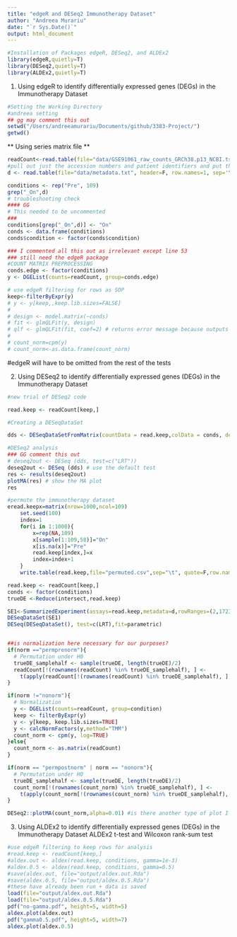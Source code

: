 ```yaml
---
title: "edgeR and DESeq2 Immunotherapy Dataset"
author: "Andreea Murariu"
date: "`r Sys.Date()`"
output: html_document
---
```


```r
#Installation of Packages edgeR, DESeq2, and ALDEx2
library(edgeR,quietly=T) 
library(DESeq2,quietly=T)
library(ALDEx2,quietly=T)
```

1. Using edgeR to identify differentially expressed genes (DEGs) in the Immunotherapy Dataset 
```r
#Setting the Working Directory
#andreea setting
## gg may comment this out 
setwd("/Users/andreeamurariu/Documents/github/3383-Project/")
getwd() 
```

** Using series matrix file **

```r
readCount<-read.table(file="data/GSE91061_raw_counts_GRCh38.p13_NCBI.tsv", header = T, skip=35, sep='\t', row.names = 1)
#pull out just the accession numbers and patient identifiers and put them in another file
d <- read.table(file="data/metadata.txt", header=F, row.names=1, sep='\t')
```

```r
conditions <- rep("Pre", 109)
grep("_On",d)
# troubleshooting check
#### GG
# This needed to be uncommented
###
conditions[grep("_On",d)] <- "On"
conds <- data.frame(conditions)
conds$condition <- factor(conds$condition)

```


```r
### I commented all this out as irrelevant except line 53
### still need the edgeR package
#COUNT MATRIX PREPROCESSING 
conds.edge <- factor(conditions)
y <- DGEList(counts=readCount, group=conds.edge) 

# use edgeR filtering for rows as SOP
keep<-filterByExpr(y) 
# y <- y[keep,,keep.lib.sizes=FALSE] 
# 
# design <- model.matrix(~conds)
# fit <- glmQLFit(y, design)
# qlf <- glmQLFit(fit, coef=2) # returns error message because outputs negative values, which should not be possible in reality (ie. gene expression levels should not be negative values)
# 
# count_norm=cpm(y) 
# count_norm<-as.data.frame(count_norm) 
```
#edgeR will have to be omitted from the rest of the tests

2. Using DESeq2 to identify differentially expressed genes (DEGs) in the Immunotherapy Dataset 

```r
#new trial of DESeq2 code

read.keep <- readCount[keep,]

#Creating a DESeqDataSet

dds <- DESeqDataSetFromMatrix(countData = read.keep,colData = conds, design= ~condition) #error message with saying unused arguments

#DESeq2 analysis
### GG comment this out
# deseq2out <- DESeq (dds, test=c("LRT"))
deseq2out <- DESeq (dds) # use the default test
res <- results(deseq2out)
plotMA(res) # show the MA plot
res
```
```r
#permute the immunotherapy dataset
eread.keepx=matrix(nrow=1000,ncol=109)
	set.seed(100)
	index=1
	for(i in 1:1000){
		x=rep(NA,109)
		x[sample(1:109,58)]="On"
		x[is.na(x)]="Pre"
		read.keep[index,]=x
		index=index+1
	}
	write.table(read.keep,file="permuted.csv",sep="\t", quote=F,row.names = F,col.names = F) 

```


```r
read.keep <- readCount[keep,]
conds <- factor(conditions)
trueDE <-Reduce(intersect,read.keep)

SE1<-SummarizedExperiment(assays=read.keep,metadata=d,rowRanges=(2,17237)) # running into issue here, says count matrix should be numberic and that it currently has mode: list
DESeqDataSet(SE1)
DESeq(DESeqDataSet(), test=c(LRT),fit=parametric) 


##is normalization here necessary for our purposes?
if(norm =="permprenorm"){
  # Permutation under H0
  trueDE_samplehalf <- sample(trueDE, length(trueDE)/2)
  readCount[!(rownames(readCount) %in% trueDE_samplehalf), ] <-
    t(apply(readCount[!(rownames(readCount) %in% trueDE_samplehalf), ], 1, sample))
}

if(norm !="nonorm"){
  # Normalization
  y <- DGEList(counts=readCount, group=condition)
  keep <- filterByExpr(y)
  y <- y[keep, keep.lib.sizes=TRUE]
  y <- calcNormFactors(y,method="TMM")
  count_norm <- cpm(y, log=TRUE)
}else{
  count_norm <- as.matrix(readCount)
}

if(norm == "permpostnorm" | norm == "nonorm"){
  # Permutation under H0
  trueDE_samplehalf <- sample(trueDE, length(trueDE)/2)
  count_norm[!(rownames(count_norm) %in% trueDE_samplehalf), ] <-
    t(apply(count_norm[!(rownames(count_norm) %in% trueDE_samplehalf), ], 1, sample))
}


```


```r
DESeq2::plotMA(count_norm,alpha=0.01) #is there another type of plot I should be using instead for DESeq2?
```


3. Using ALDEx2 to identify differentially expressed genes (DEGs) in the Immunotherapy Dataset 
ALDEx2 t-test and Wilcoxon rank-sum test
```r
#use edgeR filtering to keep rows for analysis
#read.keep <- readCount[keep,]
#aldex.out <- aldex(read.keep, conditions, gamma=1e-3)
#aldex.0.5 <- aldex(read.keep, conditions, gamma=0.5)
#save(aldex.out, file="output/aldex.out.Rda")
#save(aldex.0.5, file="output/aldex.0.5.Rda")
#these have already been run + data is saved
load(file="output/aldex.out.Rda")
load(file="output/aldex.0.5.Rda")
pdf("no-gamma.pdf", height=5, width=5)
aldex.plot(aldex.out)
pdf("gamma0.5.pdf", height=5, width=7)
aldex.plot(aldex.0.5)
```
